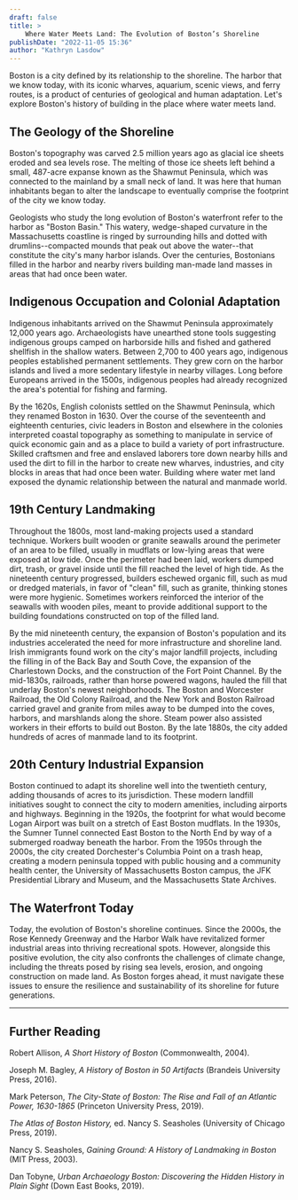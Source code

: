```yaml
---
draft: false
title: >
    Where Water Meets Land: The Evolution of Boston’s Shoreline
publishDate: "2022-11-05 15:36"
author: "Kathryn Lasdow"
---
```




Boston is a city defined by its relationship to the shoreline. The
harbor that we know today, with its iconic wharves, aquarium, scenic
views, and ferry routes, is a product of centuries of geological and
human adaptation. Let's explore Boston's history of building in the
place where water meets land. 

<ItemCard identifier="commonwealth--q524n559t" />

## The Geology of the Shoreline 

Boston's topography was carved 2.5 million
years ago as glacial ice sheets eroded and sea levels rose. The melting
of those ice sheets left behind a small, 487-acre expanse known as the
Shawmut Peninsula, which was connected to the mainland by a small neck
of land. It was here that human inhabitants began to alter the landscape
to eventually comprise the footprint of the city we know today. 

<ItemCard identifier="commonwealth--3f463g094" />

Geologists who study the long evolution of Boston's waterfront refer to
the harbor as "Boston Basin." This watery, wedge-shaped curvature in the
Massachusetts coastline is ringed by surrounding hills and dotted with
drumlins\--compacted mounds that peak out above the water\--that
constitute the city's many harbor islands. Over the centuries,
Bostonians filled in the harbor and nearby rivers building man-made land
masses in areas that had once been water. 

## Indigenous Occupation and Colonial Adaptation

Indigenous inhabitants arrived on the Shawmut Peninsula approximately
12,000 years ago. Archaeologists have unearthed stone tools suggesting
indigenous groups camped on harborside hills and fished and gathered
shellfish in the shallow waters. Between 2,700 to 400 years ago,
indigenous peoples established permanent settlements. They grew corn on
the harbor islands and lived a more sedentary lifestyle in nearby
villages. Long before Europeans arrived in the 1500s, indigenous peoples
had already recognized the area's potential for fishing and farming. 

By the 1620s, English colonists settled on the Shawmut Peninsula, which
they renamed Boston in 1630. Over the course of the seventeenth and
eighteenth centuries, civic leaders in Boston and elsewhere in the
colonies interpreted coastal topography as something to manipulate in
service of quick economic gain and as a place to build a variety of port
infrastructure. Skilled craftsmen and free and enslaved laborers tore
down nearby hills and used the dirt to fill in the harbor to create new
wharves, industries, and city blocks in areas that had once been water.
Building where water met land exposed the dynamic relationship between
the natural and manmade world.

## 19th Century Landmaking 

Throughout the 1800s, most land-making projects used a standard
technique. Workers built wooden or granite seawalls around the perimeter
of an area to be filled, usually in mudflats or low-lying areas that
were exposed at low tide. Once the perimeter had been laid, workers
dumped dirt, trash, or gravel inside until the fill reached the level of
high tide. As the nineteenth century progressed, builders eschewed
organic fill, such as mud or dredged materials, in favor of "clean"
fill, such as granite, thinking stones were more hygienic. Sometimes
workers reinforced the interior of the seawalls with wooden piles, meant
to provide additional support to the building foundations constructed on
top of the filled land. 

<ItemCard identifier="commonwealth--cn69mt66q" />

By the mid nineteenth century, the expansion of Boston's population and
its industries accelerated the need for more infrastructure and
shoreline land. Irish immigrants found work on the city's major landfill
projects, including the filling in of the Back Bay and South Cove, the
expansion of the Charlestown Docks, and the construction of the Fort
Point Channel. By the mid-1830s, railroads, rather than horse powered
wagons, hauled the fill that underlay Boston's newest neighborhoods. The
Boston and Worcester Railroad, the Old Colony Railroad, and the New York
and Boston Railroad carried gravel and granite from miles away to be
dumped into the coves, harbors, and marshlands along the shore. Steam
power also assisted workers in their efforts to build out Boston. By the
late 1880s, the city added hundreds of acres of manmade land to its
footprint. 

## 20th Century Industrial Expansion 

<ItemCard identifier="commonwealth--8p58pc98c" />

Boston continued to adapt its shoreline well into the twentieth century,
adding thousands of acres to its jurisdiction. These modern landfill
initiatives sought to connect the city to modern amenities, including
airports and highways. Beginning in the 1920s, the footprint for what
would become Logan Airport was built on a stretch of East Boston
mudflats. In the 1930s, the Sumner Tunnel connected East Boston to the
North End by way of a submerged roadway beneath the harbor. From the
1950s through the 2000s, the city created Dorchester's Columbia Point on
a trash heap, creating a modern peninsula topped with public housing and
a community health center, the University of Massachusetts Boston
campus, the JFK Presidential Library and Museum, and the Massachusetts
State Archives.

## The Waterfront Today 

Today, the evolution of Boston's shoreline continues. Since the 2000s,
the Rose Kennedy Greenway and the Harbor Walk have revitalized former
industrial areas into thriving recreational spots. However, alongside
this positive evolution, the city also confronts the challenges of
climate change, including the threats posed by rising sea levels,
erosion, and ongoing construction on made land. As Boston forges ahead,
it must navigate these issues to ensure the resilience and
sustainability of its shoreline for future generations. 

---

## Further Reading 

Robert Allison, *A Short History of Boston* (Commonwealth, 2004). 

Joseph M. Bagley, *A History of Boston in 50 Artifacts* (Brandeis
University Press, 2016).

Mark Peterson, *The City-State of Boston: The Rise and Fall of an
Atlantic Power, 1630-1865* (Princeton University Press, 2019). 

*The Atlas of Boston History,* ed. Nancy S. Seasholes (University of
Chicago Press, 2019). 

Nancy S. Seasholes, *Gaining Ground: A History of Landmaking in Boston*
(MIT Press, 2003). 

Dan Tobyne, *Urban Archaeology Boston: Discovering the Hidden History in
Plain Sight* (Down East Books, 2019).

